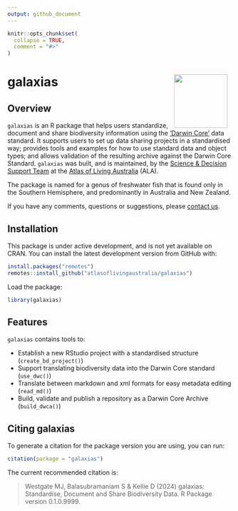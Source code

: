 ```yaml
---
output: github_document
---
```


<!-- README.md is generated from README.Rmd. Please edit that file -->

```r
knitr::opts_chunk$set(
  collapse = TRUE,
  comment = "#>"
)
```

# galaxias <img src="man/figures/logo.png" align="right" style="margin: 0px 10px 0px 10px;" alt="" width="120"/><br>

## Overview

`galaxias` is an R package that helps users standardize, document and share 
biodiversity information using the ['Darwin Core'](https://dwc.tdwg.org) data 
standard. It supports users to set up data sharing projects in a standardised 
way; provides tools and examples for how to use standard data and object types; 
and allows validation of the resulting archive against the Darwin Core Standard.
`galaxias` was built, and is maintained, by the 
[Science & Decision Support Team](https://labs.ala.org.au) at the 
[Atlas of Living Australia](https://www.ala.org.au) (ALA).

The package is named for a genus of freshwater fish that is found only in the 
Southern Hemisphere, and predominantly in Australia and New Zealand.

If you have any comments, questions or suggestions, please [contact us](mailto:support@ala.org.au).
 
## Installation
This package is under active development, and is not yet available on CRAN. You
can install the latest development version from GitHub with:

```r
install.packages("remotes")
remotes::install_github("atlasoflivingaustralia/galaxias")
```

Load the package:

```r
library(galaxias)
```


## Features

`galaxias` contains tools to:

 - Establish a new RStudio project with a standardised structure (`create_bd_project()`)
 - Support translating biodiversity data into the Darwin Core standard (`use_dwc()`)
 - Translate between markdown and xml formats for easy metadata editing (`read_md()`)
 - Build, validate and publish a repository as a Darwin Core Archive (`build_dwca()`)


## Citing galaxias
To generate a citation for the package version you are using, you can run:

```r
citation(package = "galaxias")
```

The current recommended citation is:

> Westgate MJ, Balasubramaniam S & Kellie D (2024) galaxias: Standardise, 
> Document and Share Biodiversity Data. R Package version 0.1.0.9999.
